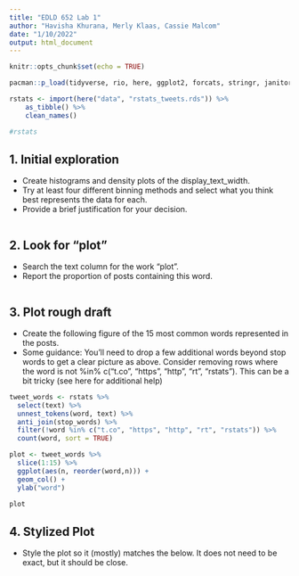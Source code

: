 ```yaml
---
title: "EDLD 652 Lab 1"
author: "Havisha Khurana, Merly Klaas, Cassie Malcom"
date: "1/10/2022"
output: html_document
---
```


```r
knitr::opts_chunk$set(echo = TRUE)
```

```r
pacman::p_load(tidyverse, rio, here, ggplot2, forcats, stringr, janitor, tidytext)
```

```r
rstats <- import(here("data", "rstats_tweets.rds")) %>%
    as_tibble() %>%
    clean_names()

#rstats
```
## 1. Initial exploration
 * Create histograms and density plots of the display_text_width. 
 * Try at least four different binning methods and select what you think best represents the data for each. 
 * Provide a brief justification for your decision.

```r

```

## 2. Look for “plot”
* Search the text column for the work “plot”. 
* Report the proportion of posts containing this word.

```r

```

## 3. Plot rough draft
* Create the following figure of the 15 most common words represented in the posts.
* Some guidance: You’ll need to drop a few additional words beyond stop words to get a clear picture as above. Consider removing rows where the word is not %in% c("t.co", "https", "http", "rt", "rstats"). This can be a bit tricky (see here for additional help)


```r
tweet_words <- rstats %>% 
  select(text) %>% 
  unnest_tokens(word, text) %>% 
  anti_join(stop_words) %>% 
  filter(!word %in% c("t.co", "https", "http", "rt", "rstats")) %>% 
  count(word, sort = TRUE) 
```
```r
plot <- tweet_words %>% 
  slice(1:15) %>% 
  ggplot(aes(n, reorder(word,n))) +
  geom_col() +
  ylab("word")

plot
```


## 4. Stylized Plot
* Style the plot so it (mostly) matches the below. It does not need to be exact, but it should be close.

```r

```
